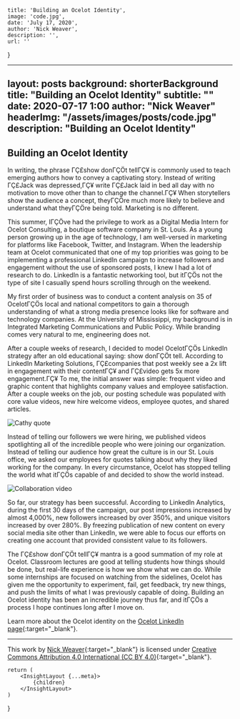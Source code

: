 
    title: 'Building an Ocelot Identity',
    image: 'code.jpg',
    date: 'July 17, 2020',
    author: 'Nick Weaver',
    description: '',
    url: ''
}

---
layout:      posts
background:  shorterBackground
title:       "Building an Ocelot Identity"
subtitle:    ""
date:        2020-07-17 1:00
author:      "Nick Weaver"
headerImg:  "/assets/images/posts/code.jpg"
description: "Building an Ocelot Identity"
---

## Building an Ocelot Identity

In writing, the phrase ΓÇ£show donΓÇÖt tellΓÇ¥ is commonly used to teach emerging authors how to convey a captivating story. Instead of writing ΓÇ£Jack was depressed,ΓÇ¥ write ΓÇ£Jack laid in bed all day with no motivation to move other than to change the channel.ΓÇ¥ When storytellers show the audience a concept, theyΓÇÖre much more likely to believe and understand what theyΓÇÖre being told. Marketing is no different.

This summer, IΓÇÖve had the privilege to work as a Digital Media Intern for Ocelot Consulting, a boutique software company in St. Louis. As a young person growing up in the age of technology, I am well-versed in marketing for platforms like Facebook, Twitter, and Instagram. When the leadership team at Ocelot communicated that one of my top priorities was going to be implementing a professional LinkedIn campaign to increase followers and engagement without the use of sponsored posts, I knew I had a lot of research to do. LinkedIn is a fantastic networking tool, but itΓÇÖs not the type of site I casually spend hours scrolling through on the weekend.

My first order of business was to conduct a content analysis on 35 of OcelotΓÇÖs local and national competitors to gain a thorough understanding of what a strong media presence looks like for software and technology companies. At the University of Mississippi, my background is in Integrated Marketing Communications and Public Policy. While branding comes very natural to me, engineering does not.

After a couple weeks of research, I decided to model OcelotΓÇÖs LinkedIn strategy after an old educational saying: show donΓÇÖt tell. According to LinkedIn Marketing Solutions, ΓÇ£companies that post weekly see a 2x lift in engagement with their contentΓÇ¥ and ΓÇ£video gets 5x more engagement.ΓÇ¥ To me, the initial answer was simple: frequent video and graphic content that highlights company values and employee satisfaction. After a couple weeks on the job, our posting schedule was populated with core value videos, new hire welcome videos, employee quotes, and shared articles.

![Cathy quote](/assets/images/posts/2020-07-17-ocelot-identity/cathy-quote.png)

Instead of telling our followers we were hiring, we published videos spotlighting all of the incredible people who were joining our organization. Instead of telling our audience how great the culture is in our St. Louis office, we asked our employees for quotes talking about why they liked working for the company. In every circumstance, Ocelot has stopped telling the world what itΓÇÖs capable of and decided to show the world instead.

![Collaboration video](/assets/images/posts/2020-07-17-ocelot-identity/collaboration-video.png)

So far, our strategy has been successful. According to LinkedIn Analytics, during the first 30 days of the campaign, our post impressions increased by almost 4,000%, new followers increased by over 350%, and unique visitors increased by over 280%. By freezing publication of new content on every social media site other than LinkedIn, we were able to focus our efforts on creating one account that provided consistent value to its followers.

The ΓÇ£show donΓÇÖt tellΓÇ¥ mantra is a good summation of my role at Ocelot. Classroom lectures are good at telling students how things should be done, but real-life experience is how we show what we can do. While some internships are focused on watching from the sidelines, Ocelot has given me the opportunity to experiment, fail, get feedback, try new things, and push the limits of what I was previously capable of doing. Building an Ocelot identity has been an incredible journey thus far, and itΓÇÖs a process I hope continues long after I move on.

Learn more about the Ocelot identity on the [Ocelot LinkedIn page](https://www.linkedin.com/company/ocelot-consulting-llc/){:target="_blank"}.

***

This work by [Nick Weaver](https://www.linkedin.com/in/weaverusa/){:target="_blank"} is licensed under [Creative Commons Attribution 4.0 International (CC BY 4.0)](https://creativecommons.org/licenses/by/4.0/){:target="_blank"}.

    return (
        <InsightLayout {...meta}>
            {children}
        </InsightLayout>
    )
}
